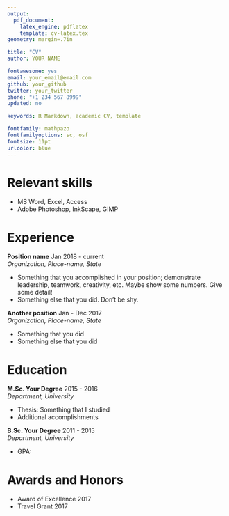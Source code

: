 ```yaml
---
output: 
  pdf_document:
    latex_engine: pdflatex
    template: cv-latex.tex
geometry: margin=.7in

title: "CV"
author: YOUR NAME

fontawesome: yes
email: your_email@email.com
github: your_github
twitter: your_twitter
phone: "+1 234 567 8999"
updated: no

keywords: R Markdown, academic CV, template

fontfamily: mathpazo
fontfamilyoptions: sc, osf
fontsize: 11pt
urlcolor: blue
---
```


# Relevant skills

- MS Word, Excel, Access
- Adobe Photoshop, InkScape, GIMP

# Experience 

**Position name** \hfill Jan 2018 - current  
*Organization, Place-name, State*

- Something that you accomplished in your position; demonstrate leadership, teamwork, creativity, etc. Maybe show some numbers. Give some detail!
- Something else that you did. Don't be shy.

**Another position** \hfill Jan - Dec 2017  
*Organization, Place-name, State*

- Something that you did
- Something else that you did

# Education

**M.Sc. Your Degree** \hfill 2015 - 2016  
*Department, University*

- Thesis: Something that I studied
- Additional accomplishments

**B.Sc. Your Degree** \hfill 2011 - 2015  
*Department, University*

- GPA: 

# Awards and Honors

- Award of Excellence \hfill 2017
- Travel Grant \hfill 2017